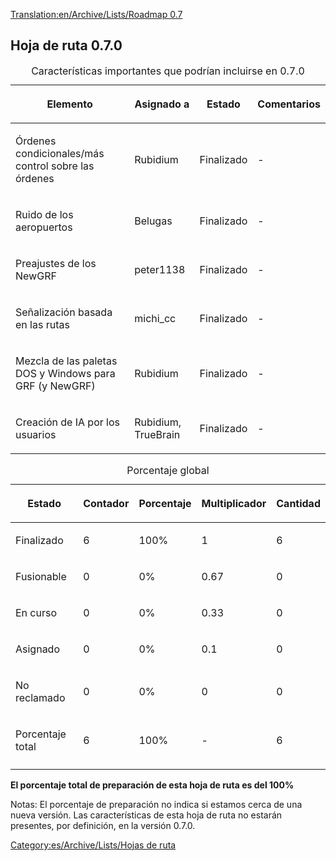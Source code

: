 [[Translation:en/Archive/Lists/Roadmap 0.7]]
{{es/Histórico}}
{{es/Archive/Lists/Encabezamiento hoja de ruta|
Anterior=es/Roadmap 0.6|
Actual=Roadmap 0.7|
Siguiente=es/Roadmap 1.0|
}}
== Hoja de ruta 0.7.0 ==

{| border="1"
|+ Características importantes que podrían incluirse en 0.7.0
|-
! Elemento !! Asignado a !! Estado !! Comentarios
|-
|Órdenes condicionales/más control sobre las órdenes || Rubidium
!class="checked" | Finalizado || -
|-
|Ruido de los aeropuertos || Belugas
!class="checked" | Finalizado || -
|-
|Preajustes de los NewGRF || peter1138
!class="checked" | Finalizado || -
|-
|Señalización basada en las rutas || michi_cc
!class="checked" | Finalizado || -
|-
|Mezcla de las paletas DOS y Windows para GRF (y NewGRF) || Rubidium
!class="checked" | Finalizado || -
|-
|Creación de IA por los usuarios || Rubidium, TrueBrain
!class="checked" | Finalizado || -
|}




{| border="1"
|+ Porcentaje global
|-
! Estado !! Contador !! Porcentaje !! Multiplicador !! Cantidad
|-
!class="checked" | Finalizado || 6 || 100% || 1 || 6
|-
!class="wip" | Fusionable || 0 || 0% || 0.67 || 0
|-
!class="wip" | En curso || 0 || 0% || 0.33 || 0
|-
!class="claimed" | Asignado || 0 || 0% || 0.1 || 0
|-
!class="unclaimed" | No reclamado || 0 || 0% || 0 || 0
|-
!class="wip" | Porcentaje total 
!class="wip" | 6
!class="wip" | 100% 
!class="wip" | - 
!class="wip" | 6
|-
|}
'''El porcentaje total de preparación de esta hoja de ruta es del 100%'''

Notas: El porcentaje de preparación no indica si estamos cerca de una nueva versión. Las características de esta hoja de ruta no estarán presentes, por definición, en la versión 0.7.0.
[[Category:es/Archive/Lists/Hojas de ruta]]